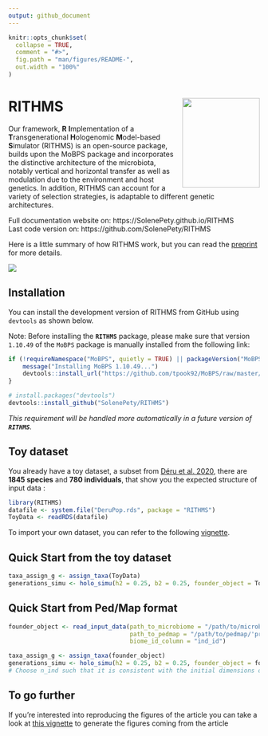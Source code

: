 ```yaml
---
output: github_document
---
```


<!-- README.md is generated from README.Rmd. Please edit that file -->

```r
knitr::opts_chunk$set(
  collapse = TRUE,
  comment = "#>",
  fig.path = "man/figures/README-",
  out.width = "100%"
)
```

# RITHMS  <img src="man/figures/hex_rithms.png" align="right" width="155" height="180"/>

<!-- badges: start -->
Our framework, **R** **I**mplementation of a **T**ransgenerational **H**ologenomic **M**odel-based **S**imulator (RITHMS) is an open-source package, builds upon the MoBPS package and incorporates the distinctive architecture of the microbiota, notably vertical and horizontal transfer as well as modulation due to the environment and host genetics. In addition, RITHMS can account for a variety of selection strategies, is adaptable to different genetic architectures.
<!-- badges: end -->

Full documentation website on: https://SolenePety.github.io/RITHMS  
Last code version on: https://github.com/SolenePety/RITHMS

Here is a little summary of how RITHMS work, but you can read the [preprint](https://arxiv.org/abs/2502.07366) for more details. 

![](man/figures/core_algorithm.png)

## Installation

You can install the development version of RITHMS from GitHub using `devtools` as shown below.

Note: Before installing the **`RITHMS`** package, please make sure that version `1.10.49` of the `MoBPS` package is manually installed from the following link:

```r

if (!requireNamespace("MoBPS", quietly = TRUE) || packageVersion("MoBPS") != "1.10.49") {
    message("Installing MoBPS 1.10.49...")
    devtools::install_url("https://github.com/tpook92/MoBPS/raw/master/Previous%20versions/MoBPS_1.10.49.tar.gz")
}

# install.packages("devtools")
devtools::install_github("SolenePety/RITHMS")
```

*This requirement will be handled more automatically in a future version of **`RITHMS`**.*

## Toy dataset  
  
You already have a toy dataset, a subset from [Déru et al. 2020](https://pmc.ncbi.nlm.nih.gov/articles/PMC7538339/), there are **1845 species** and **780 individuals**, that show you the expected structure of input data : 
  
```r
library(RITHMS)
datafile <- system.file("DeruPop.rds", package = "RITHMS")
ToyData <- readRDS(datafile)
```
  
To import your own dataset, you can refer to the following [vignette](https://solenepety.github.io/RITHMS/docs/articles/import-data.html).

## Quick Start from the toy dataset

```r
taxa_assign_g <- assign_taxa(ToyData)
generations_simu <- holo_simu(h2 = 0.25, b2 = 0.25, founder_object = ToyData, n_clust = taxa_assign_g)
```


## Quick Start from Ped/Map format

```r
founder_object <- read_input_data(path_to_microbiome = "/path/to/microbiome/'prefix'",
                                  path_to_pedmap = "/path/to/pedmap/'prefix'",
                                  biome_id_column = "ind_id")

taxa_assign_g <- assign_taxa(founder_object)
generations_simu <- holo_simu(h2 = 0.25, b2 = 0.25, founder_object = founder_object, n_clust = taxa_assign_g, n_ind = 500)
# Choose n_ind such that it is consistent with the initial dimensions of your data set
```


## To go further

If you're interested into reproducing the figures of the article you can take a look at [this vignette](https://solenepety.github.io/RITHMS/articles/generate-figures.html#fine-selection-of-h2_d-b2-and-selection-schemes) to generate the figures coming from the article 


